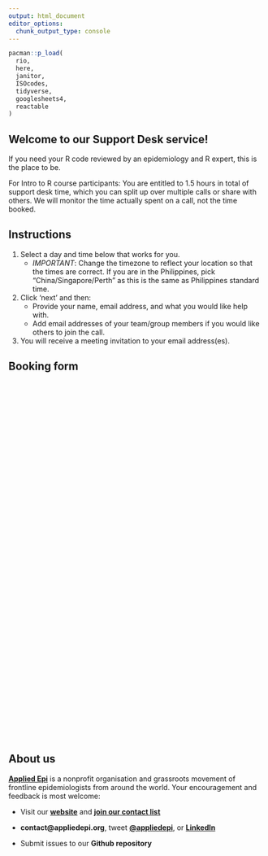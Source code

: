 ```yaml
---
output: html_document
editor_options: 
  chunk_output_type: console
---
```


```r
pacman::p_load(
  rio,
  here,
  janitor,
  ISOcodes,
  tidyverse,
  googlesheets4,
  reactable
)
```

## Welcome to our Support Desk service!

If you need your R code reviewed by an epidemiology and R expert, this is the place to be. 

For Intro to R course participants: You are entitled to 1.5 hours in total of support desk time, which you can split up over multiple calls or share with others. We will monitor the time actually spent on a call, not the time booked.

## Instructions

1) Select a day and time below that works for you. 
    * *IMPORTANT*: Change the timezone to reflect your location so that the times are correct. If you are in the Philippines, pick "China/Singapore/Perth" as this is the same as Philippines standard time. 
2) Click 'next' and then:
    * Provide your name, email address, and what you would like help with.
    * Add email addresses of your team/group members if you would like others to join the call. 
3) You will receive a meeting invitation to your email address(es).

## Booking form

```{=html}

<!-- Calendly inline widget begin -->
<div class="calendly-inline-widget" data-url="https://calendly.com/support-desk-test/code-review-any-available-instructor?hide_event_type_details=1&hide_gdpr_banner=1" style="min-width:320px;height:700px;"></div>
<script type="text/javascript" src="https://assets.calendly.com/assets/external/widget.js" async></script>
<!-- Calendly inline widget end -->
```


## About us

[**Applied Epi**](https://www.appliedepi.org/) is a nonprofit organisation and grassroots movement of frontline epidemiologists from around the world. Your encouragement and feedback is most welcome:

-   Visit our [**website**](https://www.appliedepi.org/) and [**join our contact list**](https://docs.google.com/forms/d/e/1FAIpQLSdtk7Mg32lYQ3ucbIM-kIwIRxgRwDfG5TJHsVAbFjQ1i6fwiw/viewform?usp=send_form)

-   **contact\@appliedepi.org**, tweet [**\@appliedepi**](https://x.com/appliedepi), or [**LinkedIn**](https://www.linkedin.com/company/appliedepi/?originalSubdomain=it)

-   Submit issues to our **Github repository**